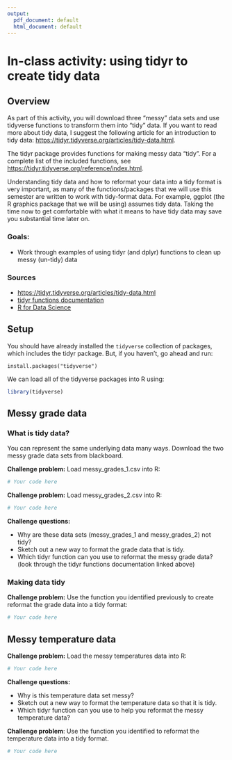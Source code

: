 ```yaml
---
output:
  pdf_document: default
  html_document: default
---
```


# In-class activity: using tidyr to create tidy data

## Overview

As part of this activity, you will download three "messy" data sets and use tidyverse functions to transform them into "tidy" data.
If you want to read more about tidy data, I suggest the following article for an introduction to tidy data: <https://tidyr.tidyverse.org/articles/tidy-data.html>.

The tidyr package provides functions for making messy data "tidy".
For a complete list of the included functions, see <https://tidyr.tidyverse.org/reference/index.html>.

Understanding tidy data and how to reformat your data into a tidy format is very important, as many of the functions/packages that we will use this semester are written to work with tidy-format data.
For example, ggplot (the R graphics package that we will be using) assumes tidy data.
Taking the time now to get comfortable with what it means to have tidy data may save you substantial time later on.

### Goals:

- Work through examples of using tidyr (and dplyr) functions to clean up messy (un-tidy) data

### Sources

- <https://tidyr.tidyverse.org/articles/tidy-data.html>
- [tidyr functions documentation](https://tidyr.tidyverse.org/reference/index.html)
- [R for Data Science](https://r4ds.had.co.nz/tidy-data.html)

## Setup

You should have already installed the `tidyverse` collection of packages, which includes the tidyr package.
But, if you haven't, go ahead and run:

```
install.packages("tidyverse")
```

We can load all of the tidyverse packages into R using:

```r
library(tidyverse)
```

## Messy grade data

### What is tidy data?

You can represent the same underlying data many ways.
Download the two messy grade data sets from blackboard.

**Challenge problem:** Load messy_grades_1.csv into R:

```r
# Your code here
```

**Challenge problem:** Load messy_grades_2.csv into R:

```r
# Your code here
```

**Challenge questions:**

- Why are these data sets (messy_grades_1 and messy_grades_2) not tidy?
- Sketch out a new way to format the grade data that is tidy.
- Which tidyr function can you use to reformat the messy grade data? (look through the tidyr functions documentation linked above)

### Making data tidy

**Challenge problem:** Use the function you identified previously to create reformat the grade data into a tidy format:

```r
# Your code here
```

## Messy temperature data

**Challenge problem:** Load the messy temperatures data into R:

```r
# Your code here
```

**Challenge questions:**

- Why is this temperature data set messy?
- Sketch out a new way to format the temperature data so that it is tidy.
- Which tidyr function can you use to help you reformat the messy temperature data?

**Challenge problem**: Use the function you identified to reformat the temperature data into a tidy format.

```r
# Your code here
```

